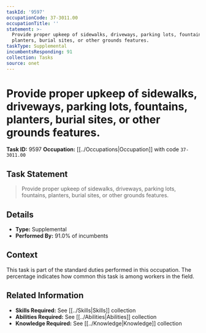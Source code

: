 ```yaml
---
taskId: '9597'
occupationCode: 37-3011.00
occupationTitle: ''
statement: >-
  Provide proper upkeep of sidewalks, driveways, parking lots, fountains,
  planters, burial sites, or other grounds features.
taskType: Supplemental
incumbentsResponding: 91
collection: Tasks
source: onet
---
```

# Provide proper upkeep of sidewalks, driveways, parking lots, fountains, planters, burial sites, or other grounds features.

**Task ID:** 9597
**Occupation:** [[../Occupations|Occupation]] with code `37-3011.00`

## Task Statement

> Provide proper upkeep of sidewalks, driveways, parking lots, fountains, planters, burial sites, or other grounds features.

## Details

- **Type:** Supplemental
- **Performed By:** 91.0% of incumbents

## Context

This task is part of the standard duties performed in this occupation. The percentage indicates how common this task is among workers in the field.

## Related Information

- **Skills Required:** See [[../Skills|Skills]] collection
- **Abilities Required:** See [[../Abilities|Abilities]] collection
- **Knowledge Required:** See [[../Knowledge|Knowledge]] collection
